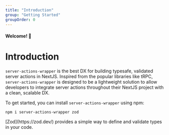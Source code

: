 ```yaml
---
title: "Introduction"
group: "Getting Started"
groupOrder: 0
---
```


#### Welcome! 👋

# Introduction

`server-actions-wrapper` is the best DX for building typesafe, validated server actions in NextJS.
Inspired from the popular libraries like tRPC, `server-actions-wrapper` is designed to be a lightweight solution to allow developers to integrate server actions throughout their NextJS project with a clean, scalable DX.

To get started, you can install `server-actions-wrapper` using npm:

```bash:terminal
npm i server-actions-wrapper zod
```

<Note>
  [Zod](https://zod.dev/) provides a simple way to define and validate types in
  your code.
</Note>
